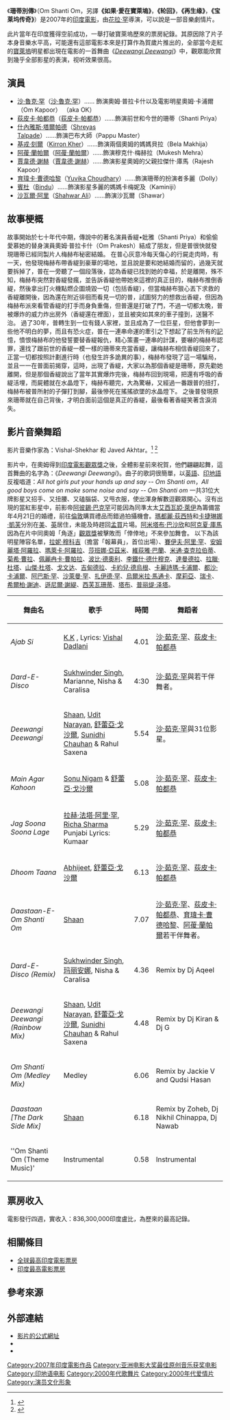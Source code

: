 {{Infobox Film
| name           = 珊蒂別傳 / Om Shanti Om　/ 再生缘
| caption        = 《珊蒂別傳》電影海報
| image          = Om Shanti Om.jpg
| director       = [[花拉·罕|花拉·罕]]<br /> [[花拉·罕|花拉·罕]]
| producer       = [[葛莉·罕|葛莉·罕]]
| writer         = Topper Alam<br />Abbas Tyrewala
| starring       = [[沙·魯克·罕|沙·魯克·罕]]<br />[[荻皮卡·帕都恭|荻皮卡·帕都恭]]<br />[[Kirron_Kher|Kirron Kher]]<br />[[Shreyas_Talpade|Shreyas Talpade]]<br />[[阿葰·蘭帕爾|阿葰·蘭帕爾]]
| music          = [[Vishal-Shekhar|Vishal-Shekhar]]
| music release  = [[9月18日|9月18日]], 2007
| country        = {{India}}
| cinematography = [[V._Manikandan|V. Manikandan]]
| editing        = [[Shirish_Kunder|Shirish Kunder]]
| distributor    = [[Red_Chillies_Entertainment|紅辣椒]]<br />[[Eros_Labs|Eros Labs]]
| released       =  2007年11月9日
| runtime        = 
| language       = [[印地語|印地語]]、[[烏爾都語|烏爾都語]] 
| budget = 三億五千萬[[印度盧比|印度盧比]] <!--350,000,000 br /> $8.9 Million (approximately) -->
| domestic gross  = [[盧比|Rs]] 81,24,00,000
| Worldwide Gross = [[$37,707,444|$37,707,444]] <ref name=mojo/>	
| imdb_id        = 1024943
| website        = http://www.omshantiomfilm.com
}}
《'''珊蒂別傳'''》（Om Shanti Om，另譯'''《如果·愛在寶萊塢》'''，'''《轮回》'''，'''《再生缘》'''，'''《宝莱坞传奇》'''）是2007年的[[印度電影|印度電影]]，由[[花拉·罕|花拉·罕]]導演，可以說是一部音樂劇情片。
 
此片當年在印度獲得空前成功，一舉打破寶萊塢歷來的票房紀錄。其原因除了片子本身音樂水平高，可能還有這部電影本來是打算作為賀歲片推出的，全部當今走紅的[[宝莱坞|寶萊塢]]明星都出現在電影的一首舞曲《''[[Deewangi_Deewangi|Deewangi Deewangi]] ''》中，觀眾能欣賞到幾乎全部影星的表演，视听效果很高。

== 演員 ==
* [[沙·魯克·罕|沙·魯克·罕]]（[[沙·魯克·罕|沙·魯克·罕]]）…… 飾演奧姆·普拉卡什以及電影明星奧姆·卡浦爾（Om Kapoor） （aka OK） 
* [[荻皮卡·帕都恭|荻皮卡·帕都恭]]（[[荻皮卡·帕都恭|荻皮卡·帕都恭]]）……飾演前世和今世的珊蒂（Shanti Priya） 
* [[什內雅斯·塔爾帕德|什內雅斯·塔爾帕德]]（[[Shreyas_Talpade|Shreyas Talpade]]）……飾演巴布大師（Pappu Master） 
* [[基戎·刻爾|基戎·刻爾]]（[[Kirron_Kher|Kirron Kher]]）……飾演兩個奧姆的媽媽貝拉（Bela Makhija） 
* [[阿葰·蘭帕爾|阿葰·蘭帕爾]]（[[阿葰·蘭帕爾|阿葰·蘭帕爾]]）……飾演穆克什·梅赫拉（Mukesh Mehra）
* [[賈韋德·謝赫|賈韋德·謝赫]]（[[賈韋德·謝赫|賈韋德·謝赫]]）……飾演影星奧姆的父親拉傑什·庫馬（Rajesh Kapoor） 
* [[育瑋卡·曹德哈黎|育瑋卡·曹德哈黎]]（[[Yuvika_Choudhary|Yuvika Choudhary]]）……飾演珊蒂的扮演者多麗（Dolly） 
* [[賓杜|賓杜]]（[[Bindu|Bindu]]）……飾演影星多麗的媽媽卡梅妮及（Kaminiji） 
* [[沙瓦爾·阿里|沙瓦爾·阿里]]（[[Shahwar_Ali|Shahwar Ali]]）……飾演沙瓦爾（Shawar）

== 故事梗概 ==
故事開始於七十年代中期，傳說中的著名演員香緹•妣雅（Shanti Priya）和偷偷愛慕她的替身演員奧姆·普拉卡什（Om Prakesh）結成了朋友，但是普很快就發現珊蒂已經同製片人梅赫布秘密結婚。
在普心灰意冷每天傷心的行屍走肉時，有一天，他發現梅赫布帶香緹到豪華的場地，並且說是要和她結婚而留的，過幾天就要拆掉了，普在一旁聽了一個段落後，認為香緹已找到她的幸福，於是離開，殊不知，梅赫布突然對香緹發瘋，並告訴香緹他帶她來這裡的真正目的，梅赫布推倒香緹，然後拿出打火機點燃企圖燒毀一切（包括香緹），但當梅赫布狠心丟下求救的香緹離開後，因為還在附近徘徊而看見一切的普，試圖努力的想救出香緹，但因為梅赫布派來看管香緹的打手而身負重傷，但普還是打破了門，不過一切都太晚，普被爆炸的威力炸出房外（香緹還在裡面），並且被突如其來的車子撞到，送醫不治。
過了30年，普轉生到一位有錢人家裡，並且成為了一位巨星，但他會夢到一些他不明白的夢，而且有恐火症，普在一連串命運的牽引之下想起了前生所有的[[記|記]]憶，憤恨梅赫布的他發誓要替香緹報仇，精心策畫一連串的計謀，要嚇的梅赫布認罪，還找了跟前世的香緹一模一樣的珊蒂來充當香緹，讓梅赫布相信香緹回來了，正當一切都按照計劃進行時（也發生許多詭異的事），梅赫布發現了這一場騙局，並且一一在普面前揭穿，這時，出現了香緹，大家以為那個香緹是珊蒂，原先勸她離開，但是那個香緹說出了當年其實爆炸完後，梅赫布回到現場，把還有呼吸的香緹活埋，而屍體就在水晶燈下，梅赫布聽完，大為驚嚇，又經過一番跟普的扭打，梅赫布被普所射的子彈打到腳，最後慘死在搖搖欲墜的水晶燈下。
之後普發現原來珊蒂就在自己背後，才明白面前這個是真正的香緹，最後看著香緹笑著含淚消失。

== 影片音樂舞蹈 ==
影片音樂作家為：Vishal-Shekhar 和 Javed Akhtar。<ref name="soundtrack">{{cite web|url=http://www.bollybreak.com/2007/09/exclusive-leak-songs-of-om-shanti-om.html|title=Bollybreak.com: Exclusive Leak : Songs of Om Shanti Om with lyrics|accessdate=2007-09-14|publisher=DNA|archive-date=2007-10-11|archive-url=https://web.archive.org/web/20071011041117/http://www.bollybreak.com/2007/09/exclusive-leak-songs-of-om-shanti-om.html|dead-url=no}}</ref><!-- for the film released on [[9月18日|9月18日]], 2007. Indiafm.com gave the music 4 out of 5 stars saying ''Om Shanti Om is easily one of the most complete scores by Vishal-Shekhar and Javed Akhtar''--><ref name="music review">{{cite web|url=http://www.indiafm.com/movies/musicreview/12950/index.html|title=Indiafm.com: Music review of Om Shanti Om|accessdate=2007-04-25|publisher=DNA|archive-date=2007-06-19|archive-url=https://web.archive.org/web/20070619021918/http://www.indiafm.com/movies/musicreview/12950/index.html|dead-url=no}}</ref>

影片中，在奧姆得到[[印度電影觀眾獎|印度電影觀眾獎]]之後，全體影星前來祝賀，他們翩翩起舞，這首舞曲的名字為：《''Deewangi Deewangi''》。曲子的歌詞很簡單，以[[英語|英語]]、[[印地語|印地語]]反複唱道：''All hot girls put your hands up and say -- Om Shanti om''，''All good boys come on make some noise and say -- Om Shanti om ''
一共31位大牌影星又招手、又扭腰、又磕腦袋、又甩衣服，使出渾身解數逗觀眾開心。沒有出現的當紅影星中，前影帝[[阿彼錫·巴克罕|阿彼錫·巴克罕]]可能因為同準太太[[艾西瓦婭·萊伊|艾西瓦婭·萊伊]]為籌備當年4月21日的婚禮，前往[[倫敦|倫敦]]購買禮品而錯過拍攝機會。[[瑪都麗·荻西特|瑪都麗·荻西特]]和[[卡捷琳娜·凱芙|卡捷琳娜·凱芙]]分別在[[美國|美]]、[[英國|英]]居住，未能及時趕回[[孟買|孟買]]片場。[[阿米塔布·巴沙欣|阿米塔布·巴沙欣]]和[[阿克夏·庫馬|阿克夏·庫馬]]因為在片中同奧姆「角逐」[[印度電影觀眾獎|觀眾獎]]被擊敗而「倖倖地」不來參加舞會。
以下為該明星陣容名單，[[拉妮·穆科吉|拉妮·穆科吉]]（擔當「報幕員」，首位出場）、[[賽伊夫·阿里·罕|賽伊夫·阿里·罕]]、[[安姆麗塔·阿羅拉|安姆麗塔·阿羅拉]]、[[瑪萊卡·阿羅拉|瑪萊卡·阿羅拉]]、[[莎班娜·亞茲米|莎班娜·亞茲米]]、[[維荻雅·巴蘭|維荻雅·巴蘭]]、[[米通·查克拉伯蒂|米通·查克拉伯蒂]]、[[菊希·曹拉|菊希·曹拉]]、[[佩麗冉卡·曹帕拉|佩麗冉卡·曹帕拉]]、[[波比·德奧利|波比·德奧利]]、[[Ritesh_Deshmukh|李鐵什·德什穆克]]、[[達曼德拉|達曼德拉]]、[[拉臘·杜塔|拉臘·杜塔]]、[[山傑·杜塔|山傑·杜塔]]、[[戈文达_(演员)|戈文达]]、[[Jeetendra|吉甸德拉]]、[[卡約兒·德烏根|卡約兒·德烏根]]、[[卡麗詩瑪·卡浦爾|卡麗詩瑪·卡浦爾]]、[[都沙·卡浦爾|都沙·卡浦爾]]、[[阿巴斯·罕|阿巴斯·罕]]、[[沙萊曼·罕|沙萊曼·罕]]、[[Zayed_Khan|扎伊德·罕]]、[[烏爾米拉·馬通卡|烏爾米拉·馬通卡]]、[[Dino_Morea|摩莉亞]]、[[瑞卡|瑞卡]]、[[希爾柏·謝迪|希爾柏·謝迪]]、[[遜尼爾·謝緹|遜尼爾·謝緹]]、[[Aftab_Shivdasani|西芙瓦珊蒂]]、[[塔布_(女演員)|塔布]]、[[普丽缇·泽塔|普丽缇·泽塔]]。

{{Infobox album
| name       = Om Shanti Om
| type       = video
| artist     = [[Vishal-Shekhar|Vishal-Shekhar]]
| cover      = <!-- 檔案不存在 Omshantiomalbum.jpg -->
| caption    = Album Cover for Om Shanti Om
| released   = <div style="white-space: nowrap;">[[11月9日|11月9日]],  2007 (India)
| recorded   = 
| genre      = [[原声音乐|Feature film soundtrack]]
| length     = 
| label      = <div style="white-space: nowrap;"> [[T-Series|T-Series]]
| producer   = [[沙·魯克·罕|沙·魯克·罕]] & [[葛莉·罕|葛莉·罕]]
| reviews    = 
| prev_title = [[CASH|Cash]]
| prev_year  = 2007
| next_title = [[Tashan_(film)|Tashan]]
| next_year  = 2008
}}

{| border="2" cellpadding="4" cellspacing="0" style="margin: 1em 1em 1em 0; background: #f9f9f9; border: 1px #aaa solid; border-collapse: collapse; font-size: 95%;"
|- bgcolor="#CCCCCC" align="center"
! 舞曲名 !! 歌手!! 時間!! 舞蹈者
|-
|''Ajab Si''
| [[K.K|K.K]] , Lyrics: [[Vishal_Dadlani|Vishal Dadlani]]
| 4.01
|  [[沙·茹克·罕|沙·茹克·罕]]、[[荻皮卡·帕都恭|荻皮卡·帕都恭]]
|-
| ''Dard-E-Disco''
| [[Sukhwinder_Singh|Sukhwinder Singh]], Marianne, Nisha & Caralisa
| 4:30
| [[沙·茹克·罕|沙·茹克·罕]]與若干伴舞者。
|-
| ''Deewangi Deewangi''
| [[Shaan|Shaan]], [[Udit_Narayan|Udit Narayan]], [[舒蕾亞·戈沙爾|舒蕾亞·戈沙爾]], [[Sunidhi_Chauhan|Sunidhi Chauhan]] & Rahul Saxena
| 5.54
|  [[沙·茹克·罕|沙·茹克·罕]]與31位影星。
|-
| ''Main Agar Kahoon''
| [[Sonu_Nigam|Sonu Nigam]] & [[舒蕾亞·戈沙爾|舒蕾亞·戈沙爾]]
| 5.08
| [[沙·茹克·罕|沙·茹克·罕]]、[[荻皮卡·帕都恭|荻皮卡·帕都恭]]
|-
| ''Jag Soona Soona Lage''
| [[拉赫·法塔·阿里·罕|拉赫·法塔·阿里·罕]], [[Richa_Sharma|Richa Sharma]] Punjabi Lyrics: Kumaar
| 5.29
| [[沙·茹克·罕|沙·茹克·罕]]、[[荻皮卡·帕都恭|荻皮卡·帕都恭]]
|-
| ''Dhoom Taana''
| [[Abhijeet_Bhattacharya_(Singer)|Abhijeet]], [[舒蕾亞·戈沙爾|舒蕾亞·戈沙爾]]
| 6.13
| [[沙·茹克·罕|沙·茹克·罕]]、[[荻皮卡·帕都恭|荻皮卡·帕都恭]]
|-
|''Daastaan-E-Om Shanti Om''
| [[Shaan|Shaan]]
| 7.07
| [[沙·茹克·罕|沙·茹克·罕]]、[[荻皮卡·帕都恭|荻皮卡·帕都恭]]、[[育瑋卡·曹德哈黎|育瑋卡·曹德哈黎]]、[[阿葰·蘭帕爾|阿葰·蘭帕爾]]若干伴舞者。
|-
|''Dard-E-Disco (Remix)''
| [[Sukhwinder_Singh|Sukhwinder Singh]], [[玛丽安娜|玛丽安娜]], Nisha & Caralisa
| 4.36
| Remix by Dj Aqeel
|-
|''Deewangi Deewangi (Rainbow Mix)''
| [[Shaan|Shaan]], [[Udit_Narayan|Udit Narayan]], [[舒蕾亞·戈沙爾|舒蕾亞·戈沙爾]], [[Sunidhi_Chauhan|Sunidhi Chauhan]] & Rahul Saxena
| 4.48
| Remix by Dj Kiran & Dj G
|-
|''Om Shanti Om (Medley Mix)''
| Medley
| 6.06
| Remix by Jackie V and Qudsi Hasan
|-
|''Daastaan [The Dark Side Mix]''
| [[Shaan|Shaan]]
| 6.18
| Remix by Zoheb, Dj Nikhil Chinappa, Dj Nawab
|-
|''Om Shanti Om (Theme Music)'
| Instrumental
| 0.58
| Instrumental
|}

== 票房收入 ==
電影發行四週，實收入：836,300,000印度盧比，為歷來的最高記錄。

== 相關條目 ==
* [[全球最高印度電影票房|全球最高印度電影票房]]
* [[印度最高電影票房|印度最高電影票房]]

== 參考來源 ==
{{reflist}}

== 外部連結 ==
{{Portal box|印度|电影}}
* [http://www.omshantiomfilm.com 影片的公式網址] {{Wayback|url=http://www.omshantiomfilm.com/ |date=20191001080549 }}
* {{imdb title|1024943|Om Shanti Om}}
* {{mojo title|id=omshantiom|title=Om Shanti Om}}

{{Authority control}}
[[Category:2007年印度電影作品|Category:2007年印度電影作品]]
[[Category:亚洲电影大奖最佳原创音乐获奖电影|Category:亚洲电影大奖最佳原创音乐获奖电影]]
[[Category:印地语电影|Category:印地语电影]]
[[Category:2000年代歌舞片|Category:2000年代歌舞片]]
[[Category:2000年代爱情片|Category:2000年代爱情片]]
[[Category:演员文化形象|Category:演员文化形象]]